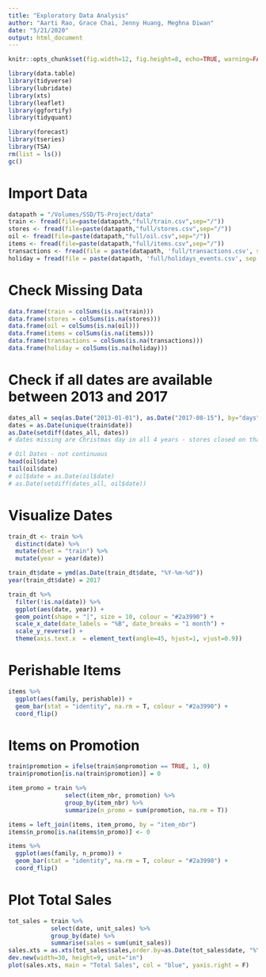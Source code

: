 ```yaml
---
title: "Exploratory Data Analysis"
author: "Aarti Rao, Grace Chai, Jenny Huang, Meghna Diwan"
date: "5/21/2020"
output: html_document
---
```


```r
knitr::opts_chunk$set(fig.width=12, fig.height=8, echo=TRUE, warning=FALSE, message=FALSE, fig.keep = 'all')
```

```r
library(data.table)
library(tidyverse)
library(lubridate)
library(xts)
library(leaflet)
library(ggfortify)
library(tidyquant)

library(forecast)
library(tseries)
library(TSA)
rm(list = ls())
gc()
```

# Import Data
```r
datapath = "/Volumes/SSD/TS-Project/data"
train <- fread(file=paste(datapath,"full/train.csv",sep="/"))
stores <- fread(file=paste(datapath,"full/stores.csv",sep="/"))
oil <- fread(file=paste(datapath,"full/oil.csv",sep="/"))
items <- fread(file=paste(datapath,"full/items.csv",sep="/"))
transactions <- fread(file = paste(datapath, 'full/transactions.csv', sep = "/"))
holiday = fread(file = paste(datapath, 'full/holidays_events.csv', sep = "/"))
```

# Check Missing Data
```r
data.frame(train = colSums(is.na(train)))
data.frame(stores = colSums(is.na(stores)))
data.frame(oil = colSums(is.na(oil)))
data.frame(items = colSums(is.na(items)))
data.frame(transactions = colSums(is.na(transactions)))
data.frame(holiday = colSums(is.na(holiday)))
```

# Check if all dates are available between 2013 and 2017
```r
dates_all = seq(as.Date("2013-01-01"), as.Date("2017-08-15"), by="days")
dates = as.Date(unique(train$date))
as.Date(setdiff(dates_all, dates)) 
# dates missing are Christmas day in all 4 years - stores closed on that date

# Oil Dates - not continuous
head(oil$date)
tail(oil$date)
# oil$date = as.Date(oil$date)
# as.Date(setdiff(dates_all, oil$date))
```

# Visualize Dates
```r
train_dt <- train %>%
  distinct(date) %>%
  mutate(dset = "train") %>%
  mutate(year = year(date))

train_dt$date = ymd(as.Date(train_dt$date, "%Y-%m-%d"))
year(train_dt$date) = 2017

train_dt %>%
  filter(!is.na(date)) %>%
  ggplot(aes(date, year)) +
  geom_point(shape = "|", size = 10, colour = "#2a3990") +
  scale_x_date(date_labels = "%B", date_breaks = "1 month") +
  scale_y_reverse() +
  theme(axis.text.x  = element_text(angle=45, hjust=1, vjust=0.9))
```

# Perishable Items
```r
items %>% 
  ggplot(aes(family, perishable)) +  
  geom_bar(stat = "identity", na.rm = T, colour = "#2a3990") + 
  coord_flip()
```

# Items on Promotion
```r
train$promotion = ifelse(train$onpromotion == TRUE, 1, 0)
train$promotion[is.na(train$promotion)] = 0

item_promo = train %>% 
                select(item_nbr, promotion) %>% 
                group_by(item_nbr) %>% 
                summarize(n_promo = sum(promotion, na.rm = T))

items = left_join(items, item_promo, by = "item_nbr")
items$n_promo[is.na(items$n_promo)] <- 0

items %>% 
  ggplot(aes(family, n_promo)) +  
  geom_bar(stat = "identity", na.rm = T, colour = "#2a3990") + 
  coord_flip() 
```

# Plot Total Sales
```r
tot_sales = train %>%
            select(date, unit_sales) %>%
            group_by(date) %>%
            summarise(sales = sum(unit_sales))
sales.xts = as.xts(tot_sales$sales,order.by=as.Date(tot_sales$date, "%Y-%m-%d"))
dev.new(width=30, height=9, unit="in")
plot(sales.xts, main = "Total Sales", col = "blue", yaxis.right = F)
```





